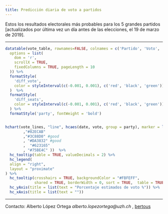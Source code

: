 ```yaml
---
title: Predicción diaria de voto a partidos
---
```


Estos los resultados electorales más probables para los 5 grandes partidos [actualizados por última vez un día antes de las elecciones, el 19 de marzo de 2019].

_________________


```r
datatable(vote_table, rownames=FALSE, colnames = c('Partido', 'Voto', 'Tendencia (voto)', 'Escaños', 'Tendencia (escaños)'), extensions = 'FixedColumns',
  options = list(
    dom = 'r',
    scrollX = TRUE,
    fixedColumns = TRUE, pageLength = 10
  )) %>%
  formatStyle(
    'diff_vote',
    color = styleInterval(c(-0.001, 0.001), c('red', 'black', 'green'))
  )  %>%
  formatStyle(
    'diff_seats',
    color = styleInterval(c(-0.001, 0.001), c('red', 'black', 'green'))
  ) %>%
  formatStyle('party', fontWeight = 'bold')


hchart(vote_lines, "line", hcaes(date, vote, group = party), marker = list(enabled = TRUE), color=c("#E75D29" #good
        ,"#82ECAB"
        ,"#3C88D0" #good
        , "#DA3832" #good
        ,  "#623165"
        , "#75BE4C" ))  %>% 
  hc_tooltip(table = TRUE, valueDecimals = 2) %>% 
  hc_legend(
  align = "right",
  layout = "proximate"
) %>% 
  hc_tooltip(crosshairs = TRUE, backgroundColor = "#FBFEFF",
             shared = TRUE, borderWidth = 0, sort = TRUE,  table = TRUE) %>% 
  hc_yAxis(title = list(text = "Porcentaje estimados de voto %")) %>% 
  hc_xAxis(title = list(text = ""))

```

_____

Contacto: Alberto López Ortega _alberto.lopezortega@uzh.ch_ , [bertous](https://twitter.com/bertous)



